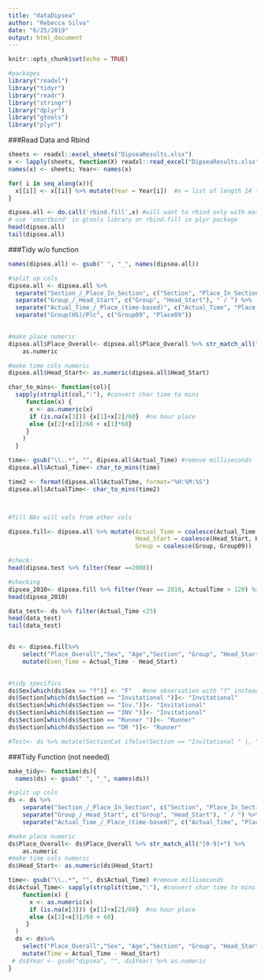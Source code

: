 ```yaml
---
title: "dataDipsea"
author: "Rebecca Silva"
date: "6/25/2019"
output: html_document
---
```


```r
knitr::opts_chunk$set(echo = TRUE)
```

```r
#packages
library("readxl")
library("tidyr")
library("readr")
library("stringr")
library("dplyr")
library("gtools")
library("plyr")
```

###Read Data and Rbind
```r
sheets <- readxl::excel_sheets("DipseaResults.xlsx")
x <- lapply(sheets, function(X) readxl::read_excel("DipseaResults.xlsx", sheet = X))
names(x) <- sheets; Year<- names(x)

for( i in seq_along(x)){
  x[[i]] <- x[[i]] %>% mutate(Year = Year[i])  #x = list of length 14 (years)
}

dipsea.all <- do.call('rbind.fill',x) #will want to rbind only with matching cols
# use 'smartbind' in gtools library or rbind.fill in plyr package 
head(dipsea.all)
tail(dipsea.all)
```



###Tidy w/o function
```r
names(dipsea.all) <- gsub(" ", "_", names(dipsea.all))

#split up cols
dipsea.all <- dipsea.all %>% 
  separate("Section_/_Place_In_Section", c("Section", "Place_In_Section"), "/") %>%
  separate("Group_/_Head_Start", c("Group", "Head_Start"), " / ") %>%
  separate("Actual_Time_/_Place_(time-based)", c("Actual_Time", "Place_(time-based)"), "/") %>% 
  separate("Group(HS)/Plc", c("Group09", "Place09"))
  

#make place numeric 
dipsea.all$Place_Overall<- dipsea.all$Place_Overall %>% str_match_all("[0-9]+") %>%
    as.numeric

#make time cols numeric
dipsea.all$Head_Start<- as.numeric(dipsea.all$Head_Start)

char_to_mins<- function(col){
  sapply(strsplit(col,":"), #convert char time to mins
     function(x) {
      x <- as.numeric(x)
      if (is.na(x[3])) {x[1]+x[2]/60}  #no hour place 
      else {x[2]+x[3]/60 + x[1]*60} 
     }
    )
  }

time<- gsub("\\..*", "", dipsea.all$Actual_Time) #remove milliseconds 
dipsea.all$Actual_Time<- char_to_mins(time)

time2 <- format(dipsea.all$ActualTime, format="%H:%M:%S")
dipsea.all$ActualTime<- char_to_mins(time2)



#fill NAs will vals from other cols 

dipsea.fill<- dipsea.all %>% mutate(Actual_Time = coalesce(Actual_Time, ActualTime), 
                                    Head_Start = coalesce(Head_Start, Headstart), 
                                    Group = coalesce(Group, Group09))

#check:
head(dipsea.test %>% filter(Year ==2008))

#checking
dipsea_2010<- dipsea.fill %>% filter(Year == 2010, ActualTime > 120) %>% select("Actual_Time", "ActualTime")
head(dipsea_2010)

data_test<- ds %>% filter(Actual_Time <25)
head(data_test)
tail(data_test)


ds <- dipsea.fill%>%
    select("Place_Overall","Sex", "Age","Section", "Group", "Head_Start", "Actual_Time", "Place_(time-based)", "Year") %>% 
    mutate(Even_Time = Actual_Time - Head_Start)  
  

#tidy specifics 
ds$Sex[which(ds$Sex == "f")] <- "F"   #one observation with "f" instead of "F"
ds$Section[which(ds$Section == "Invitational ")]<- "Invitational"
ds$Section[which(ds$Section == "Inv.")]<- "Invitational"
ds$Section[which(ds$Section == "INV ")]<- "Invitational"
ds$Section[which(ds$Section == "Runner ")]<- "Runner"
ds$Section[which(ds$Section == "DR ")]<- "Runner"

#Test<- ds %>% mutate(SectionCat ifelse(Section == "Invitational " |, "Invitational"))

```




















###Tidy Function (not needed)
```r

make_tidy<- function(ds){ 
  names(ds) <- gsub(" ", "_", names(ds))

#split up cols
ds <- ds %>% 
    separate("Section_/_Place_In_Section", c("Section", "Place_In_Section"), " / ") %>%
    separate("Group_/_Head_Start", c("Group", "Head_Start"), " / ") %>%
    separate("Actual_Time_/_Place_(time-based)", c("Actual_Time", "Place_(time-based)"), " / ") 

#make place numeric 
ds$Place_Overall<- ds$Place_Overall %>% str_match_all("[0-9]+") %>%
    as.numeric
#make time cols numeric
ds$Head_Start<- as.numeric(ds$Head_Start)

time<- gsub("\\..*", "", ds$Actual_Time) #remove milliseconds 
ds$Actual_Time<- sapply(strsplit(time,":"), #convert char time to mins
    function(x) {
      x <- as.numeric(x)
      if (is.na(x[3])) {x[1]+x[2]/60}  #no hour place 
      else {x[2]+x[3]/60 + 60} 
     }
  )
  ds <- ds%>%
    select("Place_Overall","Sex", "Age","Section", "Group", "Head_Start", "Actual_Time", "Place_(time-based)") %>% 
    mutate(Time = Actual_Time - Head_Start)  
 # ds$Year <- gsub("dipsea", "", ds$Year) %>% as.numeric 
}
```